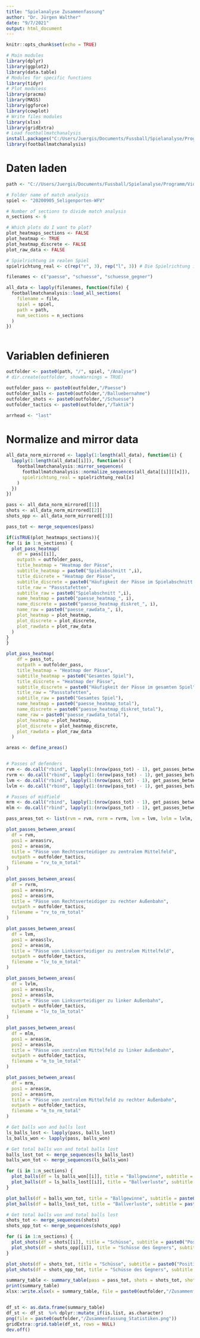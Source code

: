 ```yaml
---
title: "Spielanalyse Zusammenfassung"
author: "Dr. Jürgen Walther"
date: "9/7/2021"
output: html_document
---
```


```r
knitr::opts_chunk$set(echo = TRUE)
```


```r
# Main modules
library(dplyr)
library(ggplot2)
library(data.table)
# Modules for specific functions
library(tidyr)
# Plot moduless
library(pracma)
library(MASS)
library(ggforce)
library(cowplot)
# Write files modules
library(xlsx)
library(gridExtra)
# Load footballmatchanalysis
install.packages("C:/Users/Juergis/Documents/Fussball/Spielanalyse/Programm/Software/repo/footballmatchanalysis_0.1.0.tar.gz", repos = NULL, type = "source")
library(footballmatchanalysis)
```

# Daten laden

```r

path <- "C://Users/Juergis/Documents/Fussball/Spielanalyse/Programm/Videoanalyse/WFV"

# Folder name of match analysis
spiel <- "20200905_Seligenporten-WFV"

# Number of sections to divide match analysis
n_sections <- 6

# Which plots do I want to plot?
plot_heatmaps_sections <- FALSE
plot_heatmap <- TRUE
plot_heatmap_discrete <- FALSE
plot_raw_data <- FALSE

# Spielrichtung im realen Spiel
spielrichtung_real <- c(rep("r", 3), rep("l", 3)) # Die Spielrichtung in der Analyse ist immer von links nach rechts, also "r". Bei anderer Spielrichtung wird das Feld gespiegelt.

filenames <- c("paesse", "schuesse", "schuesse_gegner")

all_data <- lapply(filenames, function(file) {
  footballmatchanalysis::load_all_sections(
    filename = file,
    spiel = spiel,
    path = path,
    num_sections = n_sections
  )
})



```

# Variablen definieren

```r

outfolder <- paste0(path, "/", spiel, "/Analyse")
# dir.create(outfolder, showWarnings = TRUE)

outfolder_pass <- paste0(outfolder,"/Paesse")
outfolder_balls <- paste0(outfolder,"/Balluebernahme")
outfolder_shots <- paste0(outfolder,"/Schuesse")
outfolder_tactics <- paste0(outfolder,"/Taktik")

arrhead <- "last"
```

# Normalize and mirror data

```r

all_data_norm_mirrored <- lapply(1:length(all_data), function(i) {
  lapply(1:length(all_data[[i]]), function(x) {
    footballmatchanalysis::mirror_sequences(
      footballmatchanalysis::normalize_sequences(all_data[[i]][[x]]),
      spielrichtung_real = spielrichtung_real[x]
    )
  })
})

pass <- all_data_norm_mirrored[[1]]
shots <- all_data_norm_mirrored[[2]]
shots_opp <- all_data_norm_mirrored[[3]]
```



```r

pass_tot <- merge_sequences(pass)

```

```r
if(isTRUE(plot_heatmaps_sections)){
for (i in 1:n_sections) {
  plot_pass_heatmap(
    df = pass[[i]],
    outpath = outfolder_pass,
    title_heatmap = "Heatmap der Pässe", 
    subtitle_heatmap = paste0("Spielabschnitt ",i),
    title_discrete = "Heatmap der Pässe",
    subtitle_discrete = paste0("Häufigkeit der Pässe im Spielabschnitt ",i),
    title_raw = "Passstafetten", 
    subtitle_raw = paste0("Spielabschnitt ",i),
    name_heatmap = paste0("paesse_heatmap_", i),
    name_discrete = paste0("paesse_heatmap_diskret_", i),
    name_raw = paste0("paesse_rawdata_", i),
    plot_heatmap = plot_heatmap, 
    plot_discrete = plot_discrete, 
    plot_rawdata = plot_raw_data
  )
}
}

plot_pass_heatmap(
    df = pass_tot,
    outpath = outfolder_pass,
    title_heatmap = "Heatmap der Pässe", 
    subtitle_heatmap = paste0("Gesamtes Spiel"),
    title_discrete = "Heatmap der Pässe",
    subtitle_discrete = paste0("Häufigkeit der Pässe im gesamten Spiel"),
    title_raw = "Passstafetten", 
    subtitle_raw = paste0("Gesamtes Spiel"),
    name_heatmap = paste0("paesse_heatmap_total"),
    name_discrete = paste0("paesse_heatmap_diskret_total"),
    name_raw = paste0("paesse_rawdata_total"),
    plot_heatmap = plot_heatmap, 
    plot_discrete = plot_heatmap_discrete, 
    plot_rawdata = plot_raw_data
  )
```
```r

areas <- define_areas()


# Passes of defenders
rvm <- do.call("rbind", lapply(1:(nrow(pass_tot) - 1), get_passes_between_areas, pass_tot, areas$rv, areas$m))
rvrm <- do.call("rbind", lapply(1:(nrow(pass_tot) - 1), get_passes_between_areas, pass_tot, areas$rv, areas$rm))
lvm <- do.call("rbind", lapply(1:(nrow(pass_tot) - 1), get_passes_between_areas, pass_tot, areas$lv, areas$m))
lvlm <- do.call("rbind", lapply(1:(nrow(pass_tot) - 1), get_passes_between_areas, pass_tot, areas$lv, areas$lm))

# Passes of midfield
mrm <- do.call("rbind", lapply(1:(nrow(pass_tot) - 1), get_passes_between_areas, pass_tot, areas$m, areas$rm))
mlm <- do.call("rbind", lapply(1:(nrow(pass_tot) - 1), get_passes_between_areas, pass_tot, areas$m, areas$lm))

pass_areas_tot <- list(rvm = rvm, rvrm = rvrm, lvm = lvm, lvlm = lvlm, mrm = mrm, mlm = mlm)


```

```r

plot_passes_between_areas(
  df = rvm,
  pos1 = areas$rv,
  pos2 = areas$m,
  title = "Pässe von Rechtsverteidiger zu zentralem Mittelfeld",
  outpath = outfolder_tactics,
  filename = "rv_to_m_total"
)

plot_passes_between_areas(
  df = rvrm,
  pos1 = areas$rv,
  pos2 = areas$rm,
  title = "Pässe von Rechtsverteidiger zu rechter Außenbahn",
  outpath = outfolder_tactics,
  filename = "rv_to_rm_total"
)

plot_passes_between_areas(
  df = lvm,
  pos1 = areas$lv,
  pos2 = areas$m,
  title = "Pässe von Linksverteidiger zu zentralem Mittelfeld",
  outpath = outfolder_tactics,
  filename = "lv_to_m_total"
)

plot_passes_between_areas(
  df = lvlm,
  pos1 = areas$lv,
  pos2 = areas$lm,
  title = "Pässe von Linksverteidiger zu linker Außenbahn",
  outpath = outfolder_tactics,
  filename = "lv_to_lm_total"
)

plot_passes_between_areas(
  df = mlm,
  pos1 = areas$m,
  pos2 = areas$lm,
  title = "Pässe von zentralem Mittelfeld zu linker Außenbahn",
  outpath = outfolder_tactics,
  filename = "m_to_lm_total"
)

plot_passes_between_areas(
  df = mrm,
  pos1 = areas$m,
  pos2 = areas$rm,
  title = "Pässe von zentralem Mittelfeld zu rechter Außenbahn",
  outpath = outfolder_tactics,
  filename = "m_to_rm_total"
)
```



```r
# Get balls won and balls lost
ls_balls_lost <- lapply(pass, balls_lost)
ls_balls_won <- lapply(pass, balls_won)

# Get total balls won and total balls lost
balls_lost_tot <- merge_sequences(ls_balls_lost)
balls_won_tot <- merge_sequences(ls_balls_won)

for (i in 1:n_sections) {
  plot_balls(df = ls_balls_won[[i]], title = "Ballgewinne", subtitle = paste0("Position der Ballgewinne in Spielabschnitt ",i), outpath = outfolder_balls, filename = paste0("ballgewinne_", i))
  plot_balls(df = ls_balls_lost[[i]], title = "Ballverluste", subtitle = paste0("Position der Ballverluste in Spielabschnitt ",i), outpath = outfolder_balls, filename = paste0("ballverluste_", i))
}

plot_balls(df = balls_won_tot, title = "Ballgewinne", subtitle = paste0("Position der Ballgewinne im gesamten Spiel"), outpath = outfolder_balls, filename = paste0("ballgewinne_total"))
plot_balls(df = balls_lost_tot, title = "Ballverluste", subtitle = paste0("Position der Ballverluste im gesamten Spiel"), outpath = outfolder_balls, filename = paste0("ballverluste_total"))
```

```r

# Get total balls won and total balls lost
shots_tot <- merge_sequences(shots)
shots_opp_tot <- merge_sequences(shots_opp)

for (i in 1:n_sections) {
  plot_shots(df = shots[[i]], title = "Schüsse", subtitle = paste0("Position der Schüsse in Spielabschnitt ",i), outpath = outfolder_shots, filename = paste0("schuesse_", i))
  plot_shots(df = shots_opp[[i]], title = "Schüsse des Gegners", subtitle = paste0("Position der Schüsse des Gegners in Spielabschnitt ",i), outpath = outfolder_shots, filename = paste0("schuesse_gegner_", i))
}

plot_shots(df = shots_tot, title = "Schüsse", subtitle = paste0("Position der Schüsse im gesamten Spiel"), outpath = outfolder_shots, filename = paste0("schuesse_total"))
plot_shots(df = shots_opp_tot, title = "Schüsse des Gegners", subtitle = paste0("Position der Schüsse des Gegners im gesamten Spiel"), outpath = outfolder_shots, filename = paste0("schuesse_gegner_total"))
```
```r

summary_table <- summary_table(pass = pass_tot, shots = shots_tot, shots_opp = shots_opp_tot, pass_areas = pass_areas_tot)
print(summary_table)
xlsx::write.xlsx(x = summary_table, file = paste0(outfolder,"/Zusammenfassung_Statistiken.xlsx"), row.names = FALSE)


df_st <- as.data.frame(summary_table)
df_st <- df_st  %>% dplyr::mutate_if(is.list, as.character)
png(file = paste0(outfolder,"/Zusammenfassung_Statistiken.png"))
gridExtra::grid.table(df_st, rows = NULL)
dev.off()

```

